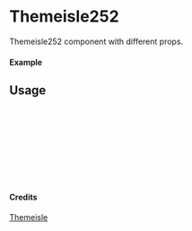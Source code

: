 
<Meta of={Themeisle252} title="Themeisle/Themeisle252" />

# Themeisle252

Themeisle252 component with different props.

#### Example

<Canvas of={Themeisle252.Primary} />

## Usage

```ts
import { Themeisle252 } from "yadl-ui";

const Example = () => {
  return (
      <Themeisle252 />
  );
};

export default Example;
```

#### Credits
[Themeisle](https://themeisle.com/illustrations/)
